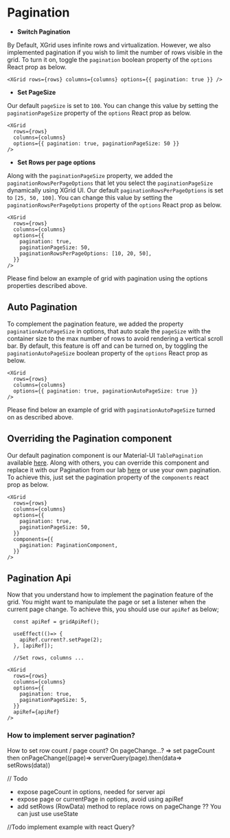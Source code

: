 
<Meta title="1. Docs/6. Pagination" component={XGrid} />

# Pagination

- **Switch Pagination**

By Default, XGrid uses infinite rows and virtualization. However, we also implemented pagination if you wish to limit the number of rows visible in the grid.
To turn it on, toggle the `pagination` boolean property of the `options` React prop as below.

```tsx
<XGrid rows={rows} columns={columns} options={{ pagination: true }} />
```

- **Set PageSize**

Our default `pageSize` is set to `100`. You can change this value by setting the `paginationPageSize` property of the `options` React prop as below.

```tsx
<XGrid
  rows={rows}
  columns={columns}
  options={{ pagination: true, paginationPageSize: 50 }}
/>
```

- **Set Rows per page options**

Along with the `paginationPageSize` property, we added the `paginationRowsPerPageOptions` that let you select the `paginationPageSize` dynamically using XGrid UI.
Our default `paginationRowsPerPageOptions` is set to `[25, 50, 100]`. You can change this value by setting the `paginationRowsPerPageOptions` property of the `options` React prop as below.

```tsx
<XGrid
  rows={rows}
  columns={columns}
  options={{
    pagination: true,
    paginationPageSize: 50,
    paginationRowsPerPageOptions: [10, 20, 50],
  }}
/>
```

Please find below an example of grid with pagination using the options properties described above.

<SimplePaginationDemo />

## Auto Pagination

To complement the pagination feature, we added the property `paginationAutoPageSize` in options, that auto scale the `pageSize` with the container size to the max number of rows to avoid rendering a vertical scroll bar.
By default, this feature is off and can be turned on, by toggling the `paginationAutoPageSize` boolean property of the `options` React prop as below.

```tsx
<XGrid
  rows={rows}
  columns={columns}
  options={{ pagination: true, paginationAutoPageSize: true }}
/>
```

Please find below an example of grid with `paginationAutoPageSize` turned on as described above.

<AutoPageSizeDemo />

## Overriding the Pagination component

Our default pagination component is our Material-UI `TablePagination` available [here](https://material-ui.com/api/table-pagination/#tablepagination-api).
Along with others, you can override this component and replace it with our Pagination from our lab [here](https://material-ui.com/components/pagination/)
or use your own pagination.
To achieve this, just set the pagination property of the `components` react prop as below.

```tsx
<XGrid
  rows={rows}
  columns={columns}
  options={{
    pagination: true,
    paginationPageSize: 50,
  }}
  components={{
    pagination: PaginationComponent,
  }}
/>
```
<CustomPaginationDemo />


## Pagination Api

Now that you understand how to implement the pagination feature of the grid. You might want to manipulate the page or set a listener when the current page change.
To achieve this, you should use our `apiRef` as below;

```tsx
  const apiRef = gridApiRef();

  useEffect(()=> {
    apiRef.current?.setPage(2);
  }, [apiRef]);

  //Set rows, columns ...

<XGrid
  rows={rows}
  columns={columns}
  options={{
    pagination: true,
    paginationPageSize: 5,
  }}
  apiRef={apiRef}
/>
```

<SetPageDemo />

### How to implement server pagination?
How to set row count / page count? On pageChange...?
=> set pageCount then onPageChange((page)=> serverQuery(page).then(data=> setRows(data))

// Todo
- expose pageCount in options, needed for server api
- expose page or currentPage in options, avoid using apiRef
- add setRows (RowData) method to replace rows on pageChange ?? You can just use useState

//Todo implement example with react Query?

